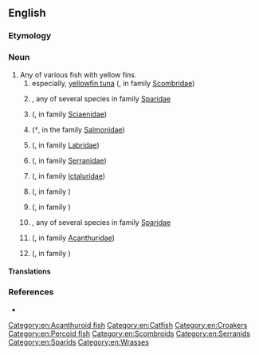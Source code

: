 ==English==
{{rfi|en}}
===Etymology===
{{compound|en|yellow|fin}}

===Noun===
{{en-noun|yellowfin|s}}

# Any of various fish with yellow fins.
## especially, [[yellowfin tuna]] ({{taxlink|Thunnus albacares|species|ver=170119}}, in family [[Scombridae]])
## {{vern|yellowfin bream}}, any of several species in family [[Sparidae]]
## {{vern|yellowfin croaker}} ({{taxlink|Umbrina roncador|species|ver=180702}}, in family [[Sciaenidae]])
## {{vern|yellowfin cutthroat trout}} (†{{taxlink|Oncorhynchus clarkii macdonaldi|subspecies|ver=180702}}, in  the family [[Salmonidae]])
## {{vern|yellowfin fairy wrasse}} ({{taxlink|Cirrhilabrus flavidorsalis|species|ver=180702}}, in family [[Labridae]])
## {{vern|yellowfin grouper}} ({{taxlink|Mycteroperca venenosa|species|ver=180702}}, in family [[Serranidae]])
## {{vern|yellowfin madtom}} ({{taxlink|Noturus flavipinnis|species|ver=180702}}, in family [[Ictaluridae]])
## {{vern|yellow-fin perchlet}} ({{taxlink|Ambassis elongatus|species|ver=180702}}, in family {{taxlink|Ambassidae|family|ver=170119}})
## {{vern|yellowfin pike}} ({{taxlink|Dinolestes lewini|species|ver=190702}}, in family {{taxlink|Dinolestidae|family|ver=170119}})
## {{vern|yellowfin sea bream}}, any of several species in family [[Sparidae]]
## {{vern|yellowfin surgeon}} ({{taxlink|Acanthurus xanthopterus|species|ver=180702}}, in family [[Acanthuridae]])
## {{vern|yellowfin whiting}} ({{taxlink|Sillago schomburgkii|species|ver=180702}}, in family {{taxlink|Sillaginidae|family|ver=170119}})

====Translations====
{{trans-top|any fish with a yellow fin}}
{{trans-mid}}
{{trans-bottom}}

{{trans-see|yellowfin tuna}}

===References===
* {{pedia}}

[[Category:en:Acanthuroid fish]]
[[Category:en:Catfish]]
[[Category:en:Croakers]]
[[Category:en:Percoid fish]]
[[Category:en:Scombroids]]
[[Category:en:Serranids]]
[[Category:en:Sparids]]
[[Category:en:Wrasses]]